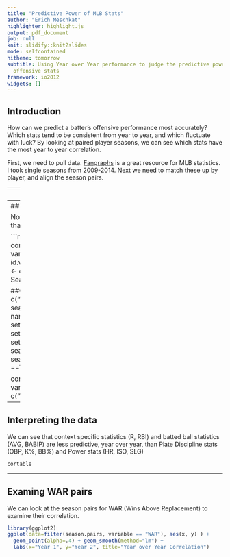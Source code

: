 ```yaml
---
title: "Predictive Power of MLB Stats"
author: "Erich Meschkat"
highlighter: highlight.js
output: pdf_document
job: null
knit: slidify::knit2slides
mode: selfcontained
hitheme: tomorrow
subtitle: Using Year over Year performance to judge the predictive power of individual
  offensive stats
framework: io2012
widgets: []
---
```


## Introduction

How can we predict a batter's offensive performance most accurately?  Which stats tend to be consistent from year to year, and which fluctuate with luck?  By looking at paired player seasons, we can see which stats have the most year to year correlation.  

First, we need to pull data.  [Fangraphs](www.Fangraphs.com) is a great resource for MLB statistics.  I took single seasons from 2009-2014.  Next we need to match these up by player, and align the season pairs.  

---
## Getting and Cleaning the data

First, we set up our libraries, read in the data, and do some renaming  
```r
library(ggplot2)
library(dplyr)
library(reshape2)
library(slidify)
library(pander)
options(digits = 3, scipen=999)

data <- read.csv("~/documents/erich/r/mlb0914.csv")

#Adjust names
labs <- names(data)
names(data) <- c(labs[1:9],"BBpct", "Kpct",labs[12:17], "wRCplus", labs[19:23])

#Adjust BB% and K% to numeric
data$BBpct <- gsub(" %", "", data$BBpct)
data$BBpct <- as.numeric(paste(data$BBpct))/100
data$Kpct <- gsub(" %", "", data$Kpct)
data$Kpct <- as.numeric(paste(data$Kpct))/100
```

---
## Arranging the data in pairs

Now, the tricky part, massaging the data in a way that allows for year over year pairs

```r
#Arrange data for Season vs Season comparions by player (also removing Team variable)
melt.data <- melt(data[,-3], id.vars=c("playerid","Name", "Season"))
seasons <- dcast(melt.data, playerid + Name + variable ~ Season)
str(seasons)

##Create two season pair data frame
names <- c("playerid", "Name", "variable", "x", "y")
season.pairs <- rbind(setNames(seasons[1:5], names),
                      setNames(seasons[c(1:3,5:6)], names),
                      setNames(seasons[c(1:3,6:7)], names),
                      setNames(seasons[c(1:3,7:8)], names),
                      setNames(seasons[c(1:3,8:9)], names))
season.pairs <- season.pairs[which(complete.cases(season.pairs) ==T),]  #Remove NAs

cortable <- summarize(group_by(season.pairs, variable), cor(x,y)) 
names(cortable) <- c("variable", "cor")
```

---
## Interpreting the data

We can see that context specific statistics (R, RBI) and batted ball statistics (AVG, BABIP) are less predictive, year over year, than Plate Discipline stats (OBP, K%, BB%) and Power stats (HR, ISO, SLG)

```r
cortable
```

---
## Examing WAR pairs

We can look at the season pairs for WAR (Wins Above Replacement) to examine their correlation.  

```r
library(ggplot2)
ggplot(data=filter(season.pairs, variable == "WAR"), aes(x, y) ) + 
  geom_point(alpha=.4) + geom_smooth(method="lm") + 
  labs(x="Year 1", y="Year 2", title="Year over Year Correlation") 
```